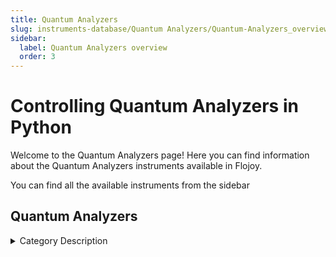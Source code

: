 ```yaml
---
title: Quantum Analyzers
slug: instruments-database/Quantum Analyzers/Quantum-Analyzers_overview
sidebar:
  label: Quantum Analyzers overview
  order: 3
---
```


# Controlling Quantum Analyzers in Python

Welcome to the Quantum Analyzers page! Here you can find information about the Quantum Analyzers instruments available in Flojoy.

You can find all the available instruments from the sidebar



## Quantum Analyzers

<details> 
<summary>Category Description</summary> 
The SHFQA enables multi-state discrimination with optimal signal-to-noise ratio and minimal latency thanks to its advanced sequencer and its low-latency signal processing chain with matched filters and result correlation. The data are transmitted in real-time to other instruments for active qubit reset or global error correction protocols. Controlled through the LabOne software suite comprising the user interface, several APIs and LabOne Q, the SHFQA supports quantum computing projects with sizes ranging from a few to several hundreds of qubits.
</details> 

<div className="flex flex-wrap">

<InstrumentThumbnail 
    path='Quantum Analyzers/Zurich Instruments/uhfqa'
    img='https://res.cloudinary.com/dhopxs1y3/image/upload/v1691782431/Instruments/Quantum%20Analyzer/UHFQA/UHFQA.webp'
    label='UHFQA'    
/>

<InstrumentThumbnail 
    path='Quantum Analyzers/Zurich Instruments/shfqa'
    img='https://res.cloudinary.com/dhopxs1y3/image/upload/v1691782631/Instruments/Quantum%20Analyzer/SHFQA/SHFQA.webp'
    label='SHFQA'    
/>

</div>